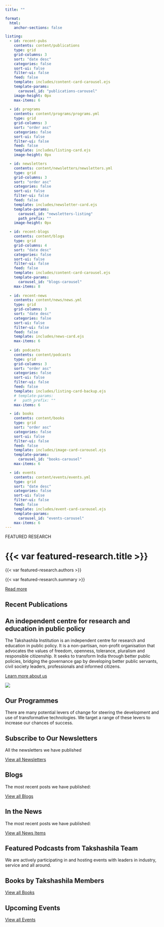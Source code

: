 ```yaml
---
title: ""

format:
  html:
    anchor-sections: false

listing:
  - id: recent-pubs
    contents: content/publications
    type: grid
    grid-columns: 3
    sort: "date desc"
    categories: false
    sort-ui: false
    filter-ui: false
    feed: false
    template: includes/content-card-carousel.ejs
    template-params: 
      carousel_id: "publications-carousel"
    image-height: 0px
    max-items: 6
  
  - id: programs
    contents: content/programs/programs.yml
    type: grid
    grid-columns: 3
    sort: "order asc"
    categories: false
    sort-ui: false
    filter-ui: false
    feed: false
    template: includes/listing-card.ejs
    image-height: 0px

  - id: newsletters
    contents: content/newsletters/newsletters.yml
    type: grid
    grid-columns: 3
    sort: "order asc"
    categories: false
    sort-ui: false
    filter-ui: false
    feed: false
    template: includes/newsletter-card.ejs
    template-params: 
      carousel_id: "newsletters-listing"
      path_prefix: ""
    image-height: 0px

  - id: recent-blogs
    contents: content/blogs
    type: grid
    grid-columns: 4
    sort: "date desc"
    categories: false
    sort-ui: false
    filter-ui: false
    feed: false
    template: includes/content-card-carousel.ejs
    template-params: 
      carousel_id: "blogs-carousel"
    max-items: 8
  
  - id: recent-news
    contents: content/news/news.yml
    type: grid
    grid-columns: 3
    sort: "date desc"
    categories: false
    sort-ui: false
    filter-ui: false
    feed: false
    template: includes/news-card.ejs
    max-items: 6
  
  - id: podcasts
    contents: content/podcasts
    type: grid
    grid-columns: 3
    sort: "order asc"
    categories: false
    sort-ui: false
    filter-ui: false
    feed: false
    template: includes/listing-card-backup.ejs
    # template-params: 
    #   path_prefix: ""
    max-items: 6

  - id: books
    contents: content/books
    type: grid
    sort: "order asc"
    categories: false
    sort-ui: false
    filter-ui: false
    feed: false
    template: includes/image-card-carousel.ejs
    template-params: 
      carousel_id: "books-carousel"
    max-items: 6

  - id: events
    contents: content/events/events.yml
    type: grid
    sort: "date desc"
    categories: false
    sort-ui: false
    filter-ui: false
    feed: false
    template: includes/event-card-carousel.ejs
    template-params: 
      carousel_id: "events-carousel"
    max-items: 6
---
```


::: {.title-banner}
:::

<!-- Start of Featured Research Section -->

::: {.featured-research-section}
::: {.featured-tag}
FEATURED RESEARCH
:::

# {{< var featured-research.title >}}

::: {.authors}
{{< var featured-research.authors >}}
:::

::: {.summary}
{{< var featured-research.summary >}}
:::

[Read more]({{< var featured-research.link >}}){.read-more-btn}
:::

<!-- End of Featured Research Section -->

<!-- Start of Recent Publications Listing -->

::: {.component-section}
::: {.section-heading}
## Recent Publications
:::

::: {.listing-carousel}
::: {#recent-pubs}
:::
:::
:::

<!-- End of Recent Publications Listing -->

<!-- Start of About Section -->

::: {.component-section}
::: {.about-us-container}
::: {.about-us-content}
# An <span class="highlight">independent centre</span> for research and education in public policy

The Takshashila Institution is an independent centre for research and education in public policy. It is a non-partisan, non-profit organisation that advocates the values of freedom, openness, tolerance, pluralism and responsible citizenship. It seeks to transform India through better public policies, bridging the governance gap by developing better public servants, civil society leaders, professionals and informed citizens.

::: {.about-cta}
[Learn more about us](pages/about.qmd){.about-btn}
:::

:::

::: {.about-us-image-container}
![](assets/images/takshashila-team.png){.about-us-image}
:::
:::
:::

<!-- End of About Section -->

<!-- Start of Our Programs Section -->

::: {.component-section}
:::{.section-heading}
## Our Programmes
:::

::: {.programs-container}
::: {.programs-intro}
There are many potential levers of change for steering the development and use of transformative technologies. We target a range of these levers to increase our chances of success.


:::

::: {#programs}
:::

:::
:::

<!-- End of Our Programs Section -->

<!-- Start of Newsletter Section -->

::: {.section-heading-with-view-all}
::: {.section-heading-subtitle}
## Subscribe to Our Newsletters
All the newsletters we have published
:::
[View all Newsletters](pages/newsletters.qmd){.view-all}
:::

::: {#newsletters}
:::

<!-- End of Newsletter Section -->

<!-- Start of Blogs Section -->

::: {.section-heading-with-view-all}
::: {.section-heading-subtitle}
## Blogs
The most recent posts we have published:
:::
[View all Blogs](){.view-all}
:::

::: {.listing-carousel}
::: {#recent-blogs}
:::
:::

<!-- End of Blogs Section -->

<!-- Start of News Section -->

::: {.component-section}
::: {.section-heading-with-view-all}
::: {.section-heading-subtitle}
## In the News
The most recent posts we have published:
:::
[View all News Items](){.view-all}
:::

::: {#recent-news}
:::
:::

<!-- End of News Section -->

<!-- Start of Podcasts Section -->

::: {.podcasts-section-heading}
:::
::: {.section-heading-with-view-all}
::: {.section-heading-subtitle}
## Featured Podcasts from Takshashila Team
We are actively participating in and hosting events with leaders in industry, service and all around.
:::

::: {#podcasts}
:::
:::

<!-- End of Podcasts Section -->

<!-- Start of Books Section -->

::: {.full-width-primary-color-wrapper}
::: {.full-width-primary-color-section}
::: {.books-container}

::: {.section-heading-with-view-all}
::: {.section-heading-subtitle}
## Books by Takshashila Members
:::
[View all Books](){.view-all}
:::

::: {#books}
:::

:::
:::
:::

<!-- End of Books Section -->

<!-- Start of Events Section -->

::: {.section-heading-with-view-all}
::: {.section-heading-subtitle}
## Upcoming Events
:::
[View all Events](){.view-all}
:::

::: {#events}
:::

<!-- End of Events Section -->
